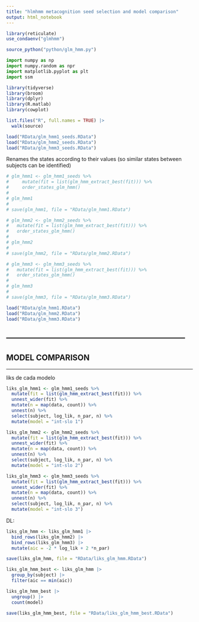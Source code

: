 ```yaml
---
title: "hlmhmm metacognition seed selection and model comparison"
output: html_notebook
---
```



```r
library(reticulate)
use_condaenv("glmhmm")

source_python("python/glm_hmm.py")
```

```python
import numpy as np
import numpy.random as npr
import matplotlib.pyplot as plt
import ssm 
```

```r
library(tidyverse)
library(broom)
library(dplyr)
library(R.matlab)
library(cowplot)

list.files("R", full.names = TRUE) |> 
  walk(source)
```


```r
load("RData/glm_hmm1_seeds.RData")
load("RData/glm_hmm2_seeds.RData")
load("RData/glm_hmm3_seeds.RData")
```


Renames the states according to their values (so similar states between subjects can be identified)
```r
# glm_hmm1 <- glm_hmm1_seeds %>% 
#     mutate(fit = list(glm_hmm_extract_best(fit))) %>%
#     order_states_glm_hmm()
# 
# glm_hmm1
# 
# save(glm_hmm1, file = "RData/glm_hmm1.RData")
```

```r
# glm_hmm2 <- glm_hmm2_seeds %>% 
#   mutate(fit = list(glm_hmm_extract_best(fit))) %>%
#   order_states_glm_hmm()
# 
# glm_hmm2
# 
# save(glm_hmm2, file = "RData/glm_hmm2.RData")
```

```r
# glm_hmm3 <- glm_hmm3_seeds %>%
#   mutate(fit = list(glm_hmm_extract_best(fit))) %>%
#   order_states_glm_hmm()
# 
# glm_hmm3
# 
# save(glm_hmm3, file = "RData/glm_hmm3.RData")
```

```r
load("RData/glm_hmm1.RData")
load("RData/glm_hmm2.RData")
load("RData/glm_hmm3.RData")
```


---------------------------------------------------------------------
---------------------------------------------------------------------
MODEL COMPARISON 
---------------------------------------------------------------------
---------------------------------------------------------------------


liks de cada modelo
```r
liks_glm_hmm1 <- glm_hmm1_seeds %>% 
  mutate(fit = list(glm_hmm_extract_best(fit))) %>% 
  unnest_wider(fit) %>% 
  mutate(n = map(data, count)) %>% 
  unnest(n) %>% 
  select(subject, log_lik, n_par, n) %>% 
  mutate(model = "int-slo 1")

liks_glm_hmm2 <- glm_hmm2_seeds %>% 
  mutate(fit = list(glm_hmm_extract_best(fit))) %>% 
  unnest_wider(fit) %>% 
  mutate(n = map(data, count)) %>% 
  unnest(n) %>% 
  select(subject, log_lik, n_par, n) %>% 
  mutate(model = "int-slo 2")

liks_glm_hmm3 <- glm_hmm3_seeds %>%
  mutate(fit = list(glm_hmm_extract_best(fit))) %>%
  unnest_wider(fit) %>%
  mutate(n = map(data, count)) %>%
  unnest(n) %>%
  select(subject, log_lik, n_par, n) %>%
  mutate(model = "int-slo 3")
```

DL:
```r
liks_glm_hmm <- liks_glm_hmm1 |> 
  bind_rows(liks_glm_hmm2) |> 
  bind_rows(liks_glm_hmm3) |> 
  mutate(aic = -2 * log_lik + 2 *n_par)

save(liks_glm_hmm, file = "RData/liks_glm_hmm.RData")

liks_glm_hmm_best <- liks_glm_hmm |> 
  group_by(subject) |> 
  filter(aic == min(aic)) 

liks_glm_hmm_best |> 
  ungroup() |> 
  count(model)

save(liks_glm_hmm_best, file = "RData/liks_glm_hmm_best.RData")
```

